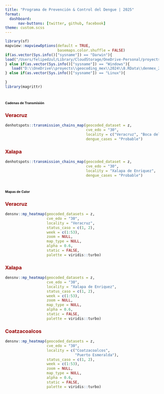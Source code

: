 ```yaml
---
title: "Programa de Prevención & Control del Dengue | 2025"
format: 
  dashboard:
      nav-buttons: [twitter, github, facebook]
theme: custom.scss
---
```


```r
library(sf)
mapview::mapviewOptions(default = TRUE,
                        basemaps.color.shuffle = FALSE)
if(as.vector(Sys.info()["sysname"]) == "Darwin"){
load("/Users/felipedzul/Library/CloudStorage/OneDrive-Personal/proyects/geocoding_mex/2025/8.RData/denmex_2025.RData")
} else if(as.vector(Sys.info()["sysname"]) == "Windows"){
   load("D:\\OneDrive\\proyects\\geocoding_mex\\2024\\8.RData\\denmex_2024.RData")
} else if(as.vector(Sys.info()["sysname"]) == "Linux"){
    
}
library(magrittr)
```



# [**Cadenas de Transmisión**]{style="font-size:8pt"}

::: panel-tabset

### [**Veracruz**]{style="color:#990000"}

```r
denhotspots::transmission_chains_map(geocoded_dataset = z,
                                     cve_edo = "30",
                                     locality = c("Veracruz", "Boca del Rio"),
                                     dengue_cases = "Probable")
```


### [**Xalapa**]{style="color:#990000"}

```r
denhotspots::transmission_chains_map(geocoded_dataset = z,
                                     cve_edo = "30",
                                     locality = "Xalapa de Enriquez",
                                     dengue_cases = "Probable")
```




:::



# [**Mapas de Calor**]{style="font-size:8pt"}

::: panel-tabset

### [**Veracruz**]{style="color:#990000"}

```r
densnv::mp_heatmap(geocoded_datasets = z,
                   cve_edo = "30",
                   locality = "Veracruz",
                   status_caso = c(1, 2),
                   week = c(1:53),
                   zoom = NULL,
                   map_type = NULL,
                   alpha = 0.6,
                   static = FALSE,
                   palette = viridis::turbo)
```


### [**Xalapa**]{style="color:#990000"}

```r
densnv::mp_heatmap(geocoded_datasets = z,
                   cve_edo = "30",
                   locality = "Xalapa de Enriquez",
                   status_caso = c(1, 2),
                   week = c(1:53),
                   zoom = NULL,
                   map_type = NULL,
                   alpha = 0.6,
                   static = FALSE,
                   palette = viridis::turbo)
```

### [**Coatzacoalcos**]{style="color:#990000"}

```r
densnv::mp_heatmap(geocoded_datasets = z,
                   cve_edo = "30",
                   locality = c("Coatzacoalcos",
                                "Puerto Esmeralda"),
                   status_caso = c(1, 2),
                   week = c(1:53),
                   zoom = NULL,
                   map_type = NULL,
                   alpha = 0.6,
                   static = FALSE,
                   palette = viridis::turbo)
```

:::


